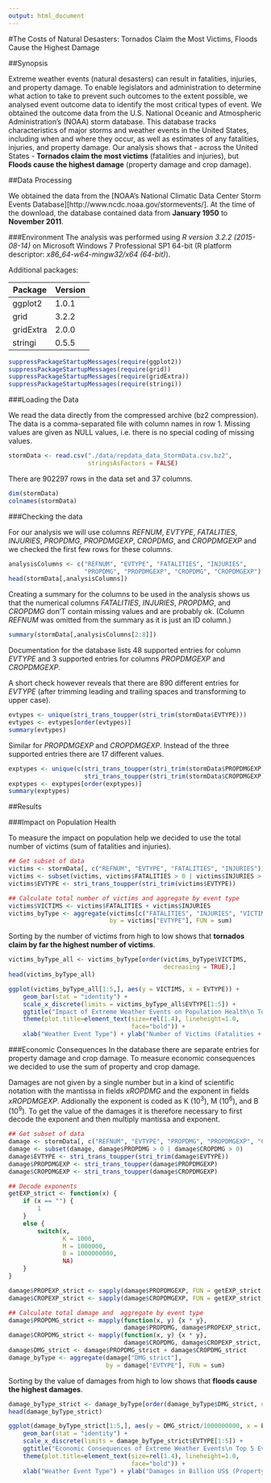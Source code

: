 ```yaml
---
output: html_document
---
```


#The Costs of Natural Desasters: Tornados Claim the Most Victims, Floods Cause the Highest Damage

##Synopsis

Extreme weather events (natural desasters) can result in fatalities, injuries, and property damage. To enable legislators and administration to determine what action to take to prevent such outcomes to the extent possible, we analysed event outcome data to identify the most critical types of event. We obtained the outcome data from the U.S. National Oceanic and Atmospheric Administration's (NOAA) storm database. This database tracks characteristics of major storms and weather events in the United States, including when and where they occur, as well as estimates of any fatalities, injuries, and property damage. Our analysis shows that - across the United States - **Tornados claim the most victims** (fatalities and injuries), but **Floods cause the highest damage** (property damage and crop damage).

##Data Processing

We obtained the data from the [NOAA's National Climatic Data Center Storm Events Database][http://www.ncdc.noaa.gov/stormevents/]. At the time of the download, the database contained data from **January 1950** to **November 2011**.

###Environment
The analysis was performed using *R version 3.2.2 (2015-08-14)* on Microsoft Windows 7 Professional SP1 64-bit (R platform descriptor: *x86_64-w64-mingw32/x64 (64-bit)*). 

Additional packages:

Package   | Version
--------- | -------
ggplot2   | 1.0.1
grid      | 3.2.2
gridExtra | 2.0.0
stringi   | 0.5.5

```r
suppressPackageStartupMessages(require(ggplot2))
suppressPackageStartupMessages(require(grid))
suppressPackageStartupMessages(require(gridExtra))
suppressPackageStartupMessages(require(stringi))
```

###Loading the Data

We read the data directly from the compressed archive (bz2 compression). The data is a comma-separated file with column names in row 1. Missing values are given as NULL values, i.e. there is no special coding of missing values.

```r
stormData <- read.csv("./data/repdata_data_StormData.csv.bz2", 
                      stringsAsFactors = FALSE)
```

There are 902297 rows in the data set and 37 columns.

```r
dim(stormData)
colnames(stormData)
```

###Checking the data

For our analysis we will use columns *REFNUM*, *EVTYPE*, *FATALITIES*, *INJURIES*, *PROPDMG*, *PROPDMGEXP*, *CROPDMG*, and *CROPDMGEXP* and we checked the first few rows for these columns.
```r
analysisColumns <- c("REFNUM", "EVTYPE", "FATALITIES", "INJURIES", 
                     "PROPDMG", "PROPDMGEXP", "CROPDMG", "CROPDMGEXP")
head(stormData[,analysisColumns])
```

Creating a summary for the columns to be used in the analysis shows us that the numerical columns *FATALITIES*, *INJURIES*, *PROPDMG*, and *CROPDMG* don'T contain missing values and are probably ok. (Column *REFNUM* was omitted from the summary as it is just an ID column.)

```r
summary(stormData[,analysisColumns[2:8]])
```

Documentation for the database lists 48 supported entries for column *EVTYPE* and 3 supported entries for columns *PROPDMGEXP* and *CROPDMGEXP*.

A short check however reveals that there are 890 different entries for *EVTYPE* (after trimming leading and trailing spaces and transforming to upper case).

```r
evtypes <- unique(stri_trans_toupper(stri_trim(stormData$EVTYPE)))
evtypes <- evtypes[order(evtypes)]
summary(evtypes)
```

Similar for *PROPDMGEXP* and *CROPDMGEXP*. Instead of the three supported entries there are 17 different values.


```r
exptypes <- unique(c(stri_trans_toupper(stri_trim(stormData$PROPDMGEXP)),
                     stri_trans_toupper(stri_trim(stormData$CROPDMGEXP))))
exptypes <- exptypes[order(exptypes)]
summary(exptypes)

```


##Results

###Impact on Population Health

To measure the impact on population help we decided to use the total number of victims (sum of fatalities and injuries).

```r
## Get subset of data
victims <- stormData[, c("REFNUM", "EVTYPE", "FATALITIES", "INJURIES")]
victims <- subset(victims, victims$FATALITIES > 0 | victims$INJURIES > 0)
victims$EVTYPE <- stri_trans_toupper(stri_trim(victims$EVTYPE))

## Calculate total number of victims and aggregate by event type
victims$VICTIMS <- victims$FATALITIES + victims$INJURIES
victims_byType <- aggregate(victims[c("FATALITIES", "INJURIES", "VICTIMS")], 
                            by = victims["EVTYPE"], FUN = sum)

```

Sorting by the number of victims from high to low shows that **tornados claim by far the highest number of victims**.

```r
victims_byType_all <- victims_byType[order(victims_byType$VICTIMS, 
                                           decreasing = TRUE),]
head(victims_byType_all)
```

```r
ggplot(victims_byType_all[1:5,], aes(y = VICTIMS, x = EVTYPE)) +
    geom_bar(stat = "identity") +
    scale_x_discrete(limits = victims_byType_all$EVTYPE[1:5]) +
    ggtitle("Impact of Extreme Weather Events on Population Health\n Top 5 Event Types by Number of Victims") +
    theme(plot.title=element_text(size=rel(1.4), lineheight=1.0,
                                  face="bold")) +
    xlab("Weather Event Type") + ylab("Number of Victims (Fatalities + Injuries)")
```

###Economic Consequences
In the database there are separate entries for property damage and crop damage. To measure economic consequences we decided to use the sum of property and crop damage.

Damages are not given by a single number but in a kind of scientific notation with the mantissa in fields *xROPDMG* and the exponent in fields *xROPDMGEXP*. Addionally the exponent is coded as K (10^3^), M (10^6^), and B (10^9^). To get the value of the damages it is therefore necessary to first decode the exponent and then multiply mantissa and exponent.

```r
## Get subset of data
damage <- stormData[, c("REFNUM", "EVTYPE", "PROPDMG", "PROPDMGEXP", "CROPDMG", "CROPDMGEXP")]
damage <- subset(damage, damage$PROPDMG > 0 | damage$CROPDMG > 0)
damage$EVTYPE <- stri_trans_toupper(stri_trim(damage$EVTYPE))
damage$PROPDMGEXP <- stri_trans_toupper(damage$PROPDMGEXP)
damage$CROPDMGEXP <- stri_trans_toupper(damage$CROPDMGEXP)

## Decode exponents
getEXP_strict <- function(x) {
    if (x == "") {
        1
    }
    else {
        switch(x,
               K = 1000,
               M = 1000000,
               B = 1000000000,
               NA)
    }
}

damage$PROPEXP_strict <- sapply(damage$PROPDMGEXP, FUN = getEXP_strict, USE.NAMES = FALSE)
damage$CROPEXP_strict <- sapply(damage$CROPDMGEXP, FUN = getEXP_strict, USE.NAMES = FALSE)

## Calculate total damage and  aggregate by event type
damage$PROPDMG_strict <- mapply(function(x, y) {x * y}, 
                                damage$PROPDMG, damage$PROPEXP_strict, USE.NAMES = FALSE)
damage$CROPDMG_strict <- mapply(function(x, y) {x * y}, 
                                damage$CROPDMG, damage$CROPEXP_strict, USE.NAMES = FALSE)
damage$DMG_strict <- damage$PROPDMG_strict + damage$CROPDMG_strict
damage_byType <- aggregate(damage["DMG_strict"], 
                           by = damage["EVTYPE"], FUN = sum)
```

Sorting by the value of damages from high to low shows that **floods cause the highest damages**.

```r
damage_byType_strict <- damage_byType[order(damage_byType$DMG_strict, decreasing = TRUE),]
head(damage_byType_strict)

```

```r
ggplot(damage_byType_strict[1:5,], aes(y = DMG_strict/1000000000, x = EVTYPE)) + 
    geom_bar(stat = "identity") + 
    scale_x_discrete(limits = damage_byType_strict$EVTYPE[1:5]) + 
    ggtitle("Economic Consequences of Extreme Weather Events\n Top 5 Event Types by Height of Damages") +
    theme(plot.title=element_text(size=rel(1.4), lineheight=1.0,
                                  face="bold")) +
    xlab("Weather Event Type") + ylab("Damages in Billion US$ (Property + Crops)")

```


